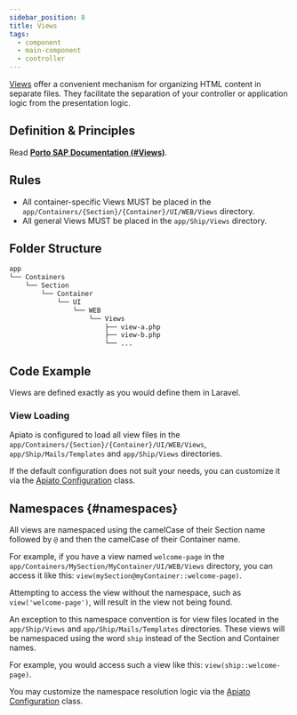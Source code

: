 ```yaml
---
sidebar_position: 8
title: Views
tags:
  - component
  - main-component
  - controller
---
```


[Views](https://laravel.com/docs/views) offer a convenient mechanism for organizing HTML content in separate files.
They facilitate the separation of your controller or application logic from the presentation logic.

## Definition & Principles

Read [**Porto SAP Documentation (#Views)**](https://github.com/Mahmoudz/Porto#definitions--principles).

## Rules

- All container-specific Views MUST be placed in the `app/Containers/{Section}/{Container}/UI/WEB/Views` directory.
- All general Views MUST be placed in the `app/Ship/Views` directory.

## Folder Structure

```markdown
app
└── Containers
    └── Section
        └── Container
            └── UI
                └── WEB
                    └── Views
                        ├── view-a.php
                        ├── view-b.php
                        └── ...
```

## Code Example

Views are defined exactly as you would define them in Laravel.

### View Loading
Apiato is configured
to load all view files in the `app/Containers/{Section}/{Container}/UI/WEB/Views`,
`app/Ship/Mails/Templates` and `app/Ship/Views` directories.

If the default configuration does not suit your needs,
you can customize it via the [Apiato Configuration](../../framework-features/advance-configuration.mdx#views) class.

## Namespaces {#namespaces}

All views are namespaced
using the camelCase of their Section name followed by `@` and then the camelCase of their Container name.

For example,
if you have a view named `welcome-page` in the `app/Containers/MySection/MyContainer/UI/WEB/Views` directory,
you can access it like this: `view(mySection@myContainer::welcome-page)`.

Attempting to access the view without the namespace,
such as `view('welcome-page')`, will result in the view not being found.

An exception to this namespace convention is for view files
located in the `app/Ship/Views` and `app/Ship/Mails/Templates` directories.
These views will be namespaced using the word `ship` instead of the Section and Container names.

For example, you would access such a view like this: `view(ship::welcome-page)`.

You may customize the namespace resolution logic
via the [Apiato Configuration](../../framework-features/advance-configuration.mdx#views) class.
